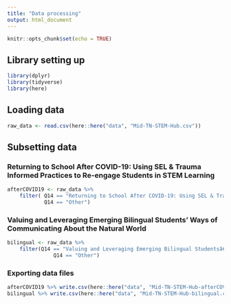 ```yaml
---
title: "Data processing"
output: html_document
---
```


```r
knitr::opts_chunk$set(echo = TRUE)
```

## Library setting up
```r
library(dplyr)
library(tidyverse)
library(here)
```

## Loading data 
```r
raw_data <- read.csv(here::here("data", "Mid-TN-STEM-Hub.csv"))
```

## Subsetting data
### Returning to School After COVID-19: Using SEL & Trauma Informed Practices to Re-engage Students in STEM Learning
```r
afterCOVID19 <- raw_data %>%
    filter( Q14 == "Returning to School After COVID-19: Using SEL & Trauma Informed Practices to Re-engage Students in STEM Learning" |
            Q14 == "Other") 
```
### Valuing and Leveraging Emerging Bilingual Students' Ways of Communicating About the Natural World
```r
bilingual <- raw_data %>%
    filter(Q14 == "Valuing and Leveraging Emerging Bilingual Studentsâ€™ Ways of Communicating About the Natural World" | 
               Q14 == "Other")
```

### Exporting data files
```r
afterCOVID19 %>% write.csv(here::here("data", "Mid-TN-STEM-Hub-afterCOVID19.csv"))
bilingual %>% write.csv(here::here("data", "Mid-TN-STEM-Hub-bilingual.csv"))
```
